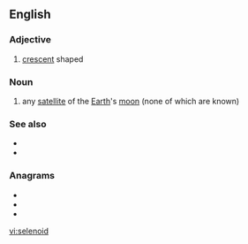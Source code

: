 ==English==

===Adjective===
{{en-adj}}
# [[crescent]] shaped

===Noun===
{{en-noun}}
# any [[satellite]] of the [[Earth]]'s [[moon]] (none of which are known)

===See also===
* {{l|en|selenic}}
* {{l|en|solenoid}}

===Anagrams===
* {{l|en|enediols}}
* {{l|en|enolised}}
* {{l|en|lesioned}}

[[vi:selenoid]]